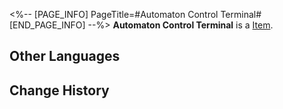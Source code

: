 <%-- [PAGE_INFO]
PageTitle=#Automaton Control Terminal#
[END_PAGE_INFO] --%>
{{Item Infobox
|id          = 250007
|image       = Item Automaton Control Terminal.png
|type        = 
|invCategory = 
|rarity      = 1
|effect      = 
|description = 
}}
'''Automaton Control Terminal''' is a [[Item]].

==Other Languages==
{{Other Languages
|en   = Automaton Control Terminal
|zhs  = 自动机兵操作终端
|zht  = 自動機兵操作終端機
|ja   = 自動機兵操作端末
|ko   = 자동 기갑병 조종 단말 장치
|es   = Terminal de control autómata
|fr   = Terminal de contrôle d'automate
|ru   = Терминал автоматона
|th   = เทอร์มินัลควบคุม Automaton
|vi   = Bộ Điều Khiển Cỗ Máy Tự Động
|de   = Kontrollterminal für Automaton
|id   = Terminal Kontrol Automaton
|pt   = Terminal de Controle de Autômato
}}

==Change History==
{{Change History|2.0}}